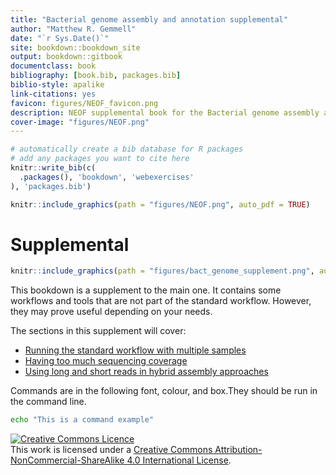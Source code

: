 ```yaml
---
title: "Bacterial genome assembly and annotation supplemental"
author: "Matthew R. Gemmell"
date: "`r Sys.Date()`"
site: bookdown::bookdown_site
output: bookdown::gitbook
documentclass: book
bibliography: [book.bib, packages.bib]
biblio-style: apalike
link-citations: yes
favicon: figures/NEOF_favicon.png
description: NEOF supplemental book for the Bacterial genome assembly and annotation workshop
cover-image: "figures/NEOF.png"
---
```


```r
# automatically create a bib database for R packages
# add any packages you want to cite here
knitr::write_bib(c(
  .packages(), 'bookdown', 'webexercises'
), 'packages.bib')
```

```r
knitr::include_graphics(path = "figures/NEOF.png", auto_pdf = TRUE)
```

# Supplemental

```r
knitr::include_graphics(path = "figures/bact_genome_supplement.png", auto_pdf = TRUE)
```

This bookdown is a supplement to the main one. It contains some workflows and tools that are not part of the standard workflow. However, they may prove useful depending on your needs.

The sections in this supplement will cover:

- [Running the standard workflow with multiple samples](#multisampleworkflow)
- [Having too much sequencing coverage](#coverage)
- [Using long and short reads in hybrid assembly approaches](#hybrid)

Commands are in the following font, colour, and box.They should be run in the command line.

```bash
echo "This is a command example" 
```

<a rel="license" href="http://creativecommons.org/licenses/by-nc-sa/4.0/"><img alt="Creative Commons Licence" style="border-width:0" src="https://i.creativecommons.org/l/by-nc-sa/4.0/88x31.png" /></a><br />This work is licensed under a <a rel="license" href="http://creativecommons.org/licenses/by-nc-sa/4.0/">Creative Commons Attribution-NonCommercial-ShareAlike 4.0 International License</a>.